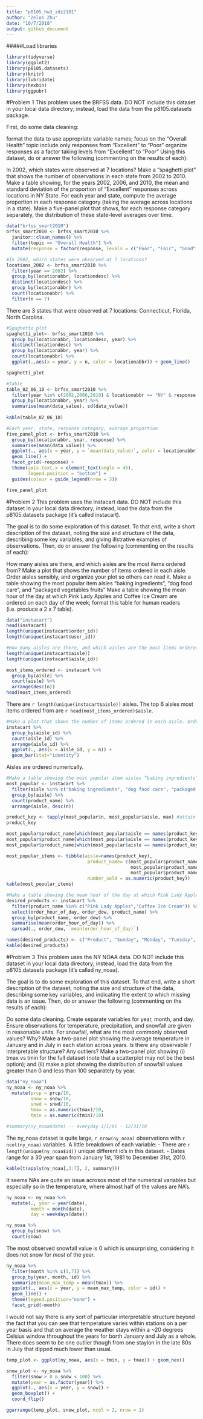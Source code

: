 ```yaml
---
title: "p8105_hw3_zdz2101"
author: "Zelos Zhu"
date: "10/7/2018"
output: github_document
---
```


#####Load libraries
```r
library(tidyverse)
library(ggplot2)
library(p8105.datasets) 
library(knitr)
library(lubridate)
library(hexbin)
library(ggpubr)
```
#Problem 1
This problem uses the BRFSS data. DO NOT include this dataset in your local data directory; instead, load the data from the  p8105.datasets package.

First, do some data cleaning:

format the data to use appropriate variable names;
focus on the “Overall Health” topic
include only responses from “Excellent” to “Poor”
organize responses as a factor taking levels from “Excellent” to “Poor”
Using this dataset, do or answer the following (commenting on the results of each):

In 2002, which states were observed at 7 locations?
Make a “spaghetti plot” that shows the number of observations in each state from 2002 to 2010.
Make a table showing, for the years 2002, 2006, and 2010, the mean and standard deviation of the proportion of “Excellent” responses across locations in NY State.
For each year and state, compute the average proportion in each response category (taking the average across locations in a state). Make a five-panel plot that shows, for each response category separately, the distribution of these state-level averages over time.
```r
data("brfss_smart2010")
brfss_smart2010 <- brfss_smart2010 %>%
  janitor::clean_names() %>%
  filter(topic == "Overall Health") %>%
  mutate(response = factor(response, levels = c("Poor", "Fair", "Good", "Very good", "Excellent")))

#In 2002, which states were observed at 7 locations?
locations_2002 <- brfss_smart2010 %>%
  filter(year == 2002) %>%
  group_by(locationabbr, locationdesc) %>%
  distinct(locationdesc) %>%
  group_by(locationabbr) %>%
  count(locationabbr) %>%
  filter(n == 7)
```

There are 3 states that were observed at 7 locations: Connecticut, Florida, North Carolina.

```r
#Spaghetti plot
spaghetti_plot<- brfss_smart2010 %>%
  group_by(locationabbr, locationdesc, year) %>%
  distinct(locationdesc) %>%
  group_by(locationabbr, year) %>%
  count(locationabbr) %>%
  ggplot(.,aes(x = year, y = n, color = locationabbr)) + geom_line()

spaghetti_plot
```

```r
#Table
table_02_06_10 <- brfss_smart2010 %>%
  filter(year %in% c(2002,2006,2010) & locationabbr == "NY" & response == "Excellent") %>%
  group_by(locationabbr, year) %>%
  summarise(mean(data_value), sd(data_value))
  
kable(table_02_06_10)
```

```r
#Each year, state, response category, average proportion
five_panel_plot <- brfss_smart2010 %>%
  group_by(locationabbr, year, response) %>%
  summarise(mean(data_value)) %>%
  ggplot(., aes(x = year, y = `mean(data_value)`, color = locationabbr)) + 
  geom_line() +
  facet_grid(~response) +
  theme(axis.text.x = element_text(angle = 45),
        legend.position = "bottom") + 
  guides(colour = guide_legend(nrow = 3))

five_panel_plot
```


#Problem 2
This problem uses the Instacart data. DO NOT include this dataset in your local data directory; instead, load the data from the  p8105.datasets package (it’s called instacart).

The goal is to do some exploration of this dataset. To that end, write a short description of the dataset, noting the size and structure of the data, describing some key variables, and giving illstrative examples of observations. Then, do or answer the following (commenting on the results of each):

How many aisles are there, and which aisles are the most items ordered from?
Make a plot that shows the number of items ordered in each aisle. Order aisles sensibly, and organize your plot so others can read it.
Make a table showing the most popular item aisles “baking ingredients”, “dog food care”, and “packaged vegetables fruits”
Make a table showing the mean hour of the day at which Pink Lady Apples and Coffee Ice Cream are ordered on each day of the week; format this table for human readers (i.e. produce a 2 x 7 table).

```r
data("instacart")
head(instacart)
length(unique(instacart$order_id))
length(unique(instacart$user_id))

#How many aisles are there, and which aisles are the most items ordered from?
length(unique(instacart$aisle))
length(unique(instacart$aisle_id))

most_items_ordered <- instacart %>%
  group_by(aisle) %>%
  count(aisle) %>%
  arrange(desc(n))
head(most_items_ordered)  
```

There are `r length(unique(instacart$aisle))` aisles.
The top 6 aisles most items ordered from are `r head(most_items_ordered)$aisle`.   

```r
#Make a plot that shows the number of items ordered in each aisle. Order aisles sensibly, and organize your plot so others can read it.
instacart %>%
  group_by(aisle_id) %>%
  count(aisle_id) %>%
  arrange(aisle_id) %>%
  ggplot(., aes(x = aisle_id, y = n)) +
  geom_bar(stat="identity")
```

Aisles are ordered numerically.

```r
#Make a table showing the most popular item aisles “baking ingredients”, “dog food care”, and “packaged vegetables fruits”
most_popular <- instacart %>%
  filter(aisle %in% c("baking ingredients", "dog food care", "packaged vegetables fruits")) %>%
  group_by(aisle) %>%
  count(product_name) %>%
  arrange(aisle, desc(n))

product_key <- tapply(most_popular$n, most_popular$aisle, max) #attain the aisle and max sold item at the aisle
product_key

most_popular$product_name[which(most_popular$aisle == names(product_key)[1] & most_popular$n == product_key[1])]
most_popular$product_name[which(most_popular$aisle == names(product_key)[2] & most_popular$n == product_key[2])]
most_popular$product_name[which(most_popular$aisle == names(product_key)[3] & most_popular$n == product_key[3])]

most_popular_items <- tibble(aisle=names(product_key),
                              product_name= c(most_popular$product_name[which(most_popular$aisle == names(product_key)[1] & most_popular$n == product_key[1])],
                                              most_popular$product_name[which(most_popular$aisle == names(product_key)[2] & most_popular$n == product_key[2])],
                                              most_popular$product_name[which(most_popular$aisle == names(product_key)[3] & most_popular$n == product_key[3])]),
                              number_sold = as.numeric(product_key))
kable(most_popular_items)
```

```r
#Make a table showing the mean hour of the day at which Pink Lady Apples and Coffee Ice Cream are ordered on each day of the week; format this table for human readers (i.e. produce a 2 x 7 table).
desired_products <- instacart %>%
  filter(product_name %in% c("Pink Lady Apples","Coffee Ice Cream")) %>%
  select(order_hour_of_day, order_dow, product_name) %>%
  group_by(product_name, order_dow) %>%
  summarise(mean(order_hour_of_day)) %>%
  spread(., order_dow, `mean(order_hour_of_day)`)

names(desired_products) <- c("Product", "Sunday", "Monday", "Tuesday", "Wednesday", "Thursday", "Friday", "Saturday")
kable(desired_products)
```


#Problem 3
This problem uses the NY NOAA data. DO NOT include this dataset in your local data directory; instead, load the data from the  p8105.datasets package (it’s called ny_noaa).

The goal is to do some exploration of this dataset. To that end, write a short description of the dataset, noting the size and structure of the data, describing some key variables, and indicating the extent to which missing data is an issue. Then, do or answer the following (commenting on the results of each):

Do some data cleaning. Create separate variables for year, month, and day. Ensure observations for temperature, precipitation, and snowfall are given in reasonable units. For snowfall, what are the most commonly observed values? Why?
Make a two-panel plot showing the average temperature in January and in July in each station across years. Is there any observable / interpretable structure? Any outliers?
Make a two-panel plot showing (i) tmax vs tmin for the full dataset (note that a scatterplot may not be the best option); and (ii) make a plot showing the distribution of snowfall values greater than 0 and less than 100 separately by year.
```r
data("ny_noaa")
ny_noaa <- ny_noaa %>%
  mutate(prcp = prcp/10,
         snow = snow/10,
         snwd = snwd/10,
         tmax = as.numeric(tmax)/10,
         tmin = as.numeric(tmin)/10) 

#summary(ny_noaa$date) -- everyday 1/1/81 - 12/31/10
```

The ny_noaa dataset is quite large, `r nrow(ny_noaa)` observations with `r ncol(ny_noaa)` variables. A little breakdown of each variable:
- There are `r length(unique(ny_noaa$id))` unique different id's in this dataset.
- Dates range for a 30 year span from January 1st, 1981 to December 31st, 2010. 
```r
kable(t(apply(ny_noaa[,3:7], 2, summary)))
```
It seems NAs are quite an issue acrosos most of the numerical variables but especially so in the temperature, where almost half of the values are NA's. 

```r
ny_noaa <- ny_noaa %>%
  mutate(., year = year(date),
         month = month(date),
         day = weekdays(date))

ny_noaa %>%
  group_by(snow) %>%
  count(snow)
```

The most observed snowfall value is 0 which is unsurprising, considering it does not snow for *most* of the year. 

```r
ny_noaa %>%
  filter(month %in% c(1,7)) %>%
  group_by(year, month, id) %>%
  summarize(mean_max_temp = mean(tmax)) %>%
  ggplot(., aes(x = year, y = mean_max_temp, color = id)) + 
  geom_line() +
  theme(legend.position="none") +
  facet_grid(~month)
```

I would not say there is any sort of particular interpretable structure beyond the fact that you can see that temperature varies within stations on a per year basis and that on average the weather stays within a ~20 degrees Celsius window throughout the years for borth January and July as a whole. There does seem to be one outlier though from one stayion in the late 80s in July that dipped much lower than usual. 

```r

temp_plot <- ggplot(ny_noaa, aes(x = tmin, y = tmax)) + geom_hex()

snow_plot <- ny_noaa %>%
  filter(snow > 0 & snow < 100) %>%
  mutate(year = as.factor(year)) %>%
  ggplot(., aes(x = year, y = snow)) + 
  geom_boxplot() + 
  coord_flip()

ggarrange(temp_plot, snow_plot, ncol = 2, nrow = 1)
```
